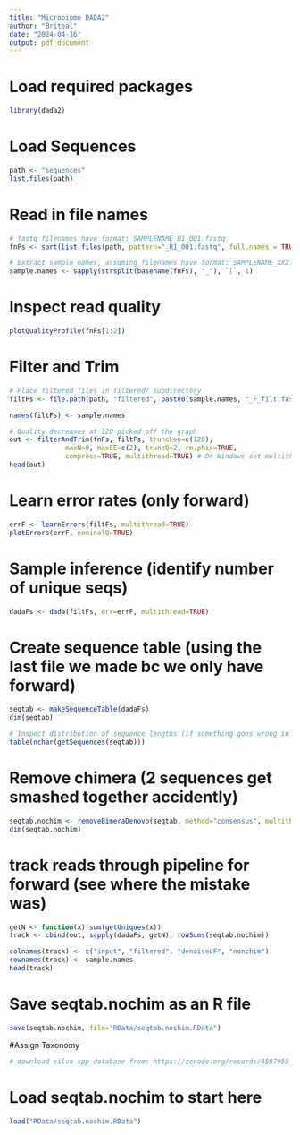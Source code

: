 ```yaml
---
title: "Microbiome DADA2"
author: "Briteal"
date: "2024-04-16"
output: pdf_document
---
```


# Load required packages
```r
library(dada2)
```

# Load Sequences
```r
path <- "sequences"
list.files(path)
```

# Read in file names
```r
# fastq filenames have format: SAMPLENAME_R1_001.fastq 
fnFs <- sort(list.files(path, pattern="_R1_001.fastq", full.names = TRUE))

# Extract sample names, assuming filenames have format: SAMPLENAME_XXX.fastq
sample.names <- sapply(strsplit(basename(fnFs), "_"), `[`, 1)
```

# Inspect read quality
```r
plotQualityProfile(fnFs[1:2])
```

# Filter and Trim
```r
# Place filtered files in filtered/ subdirectory
filtFs <- file.path(path, "filtered", paste0(sample.names, "_F_filt.fastq.gz"))

names(filtFs) <- sample.names

# Quality decreases at 120 picked off the graph 
out <- filterAndTrim(fnFs, filtFs, truncLen=c(120),
              maxN=0, maxEE=c(2), truncQ=2, rm.phix=TRUE,
              compress=TRUE, multithread=TRUE) # On Windows set multithread=FALSE
head(out)
```

# Learn error rates (only forward)
```r
errF <- learnErrors(filtFs, multithread=TRUE)
plotErrors(errF, nominalQ=TRUE)
```

# Sample inference (identify number of unique seqs)
```r
dadaFs <- dada(filtFs, err=errF, multithread=TRUE)
```

# Create sequence table (using the last file we made bc we only have forward)
```r
seqtab <- makeSequenceTable(dadaFs)
dim(seqtab)

# Inspect distribution of sequence lengths (if something goes wrong in merger step, this can help fix issues bc should be 120?)
table(nchar(getSequences(seqtab)))
```

# Remove chimera (2 sequences get smashed together accidently)
```r
seqtab.nochim <- removeBimeraDenovo(seqtab, method="consensus", multithread=TRUE, verbose=TRUE)
dim(seqtab.nochim)
```

# track reads through pipeline for forward (see where the mistake was)
```r
getN <- function(x) sum(getUniques(x))
track <- cbind(out, sapply(dadaFs, getN), rowSums(seqtab.nochim))

colnames(track) <- c("input", "filtered", "denoisedF", "nonchim")
rownames(track) <- sample.names
head(track)
```

# Save seqtab.nochim as an R file 
``` r
save(seqtab.nochim, file="RData/seqtab.nochim.RData")
```

#Assign Taxonomy
```r
# download silva spp database from: https://zenodo.org/records/4587955
```

# Load seqtab.nochim to start here
```r
load("RData/seqtab.nochim.RData")
```
